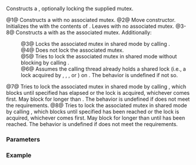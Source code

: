 {{cpp/thread/shared_lock/title|shared_lock}}
{{cpp/thread/shared_lock/navbar}}
{{dcl begin}}
{{dcl|num=1|since=c++14|
shared_lock() noexcept;
}}
{{dcl|num=2|since=c++14|
shared_lock( shared_lock&amp;&amp; other ) noexcept;
}}
{{dcl|num=3|since=c++14|
explicit shared_lock( mutex_type&amp; m );
}}
{{dcl|num=4|since=c++14|
shared_lock( mutex_type&amp; m, std::defer_lock_t t ) noexcept;
}}
{{dcl|num=5|since=c++14|
shared_lock( mutex_type&amp; m, std::try_to_lock_t t );
}}
{{dcl|num=6|since=c++14|
shared_lock( mutex_type&amp; m, std::adopt_lock_t t );
}}
{{dcl|num=7|since=c++14|
template&lt; class Rep, class Period &gt;
shared_lock( mutex_type&amp; m, 
             const std::chrono::duration&lt;Rep,Period&gt;&amp; timeout_duration );
}}
{{dcl|num=8|since=c++14|1=
template&lt; class Clock, class Duration &gt;
shared_lock( mutex_type&amp; m, 
             const std::chrono::time_point&lt;Clock,Duration&gt;&amp; timeout_time );
}}
{{dcl end}}

Constructs a {{tt|shared_lock}}, optionally locking the supplied mutex.

@1@ Constructs a {{tt|shared_lock}} with no associated mutex.
@2@ Move constructor. Initializes the {{tt|shared_lock}} with the contents of {{c|other}}. Leaves {{c|other}} with no associated mutex.
@3-8@ Constructs a {{tt|shared_lock}} with {{c|m}} as the associated mutex. Additionally:
:@3@ Locks the associated mutex in shared mode by calling {{c|m.lock_shared()}}.
:@4@ Does not lock the associated mutex.
:@5@ Tries to lock the associated mutex in shared mode without blocking by calling {{c|m.try_lock_shared()}}.
:@6@ Assumes the calling thread already holds a shared lock (i.e., a lock acquired by {{tt|lock_shared}}, {{tt|try_lock_shared}}, {{tt|try_lock_shared_for}}, or {{tt|try_lock_shared_until}}) on {{c|m}}. The behavior is undefined if not so.
@7@ Tries to lock the associated mutex in shared mode by calling {{c|m.try_lock_shared_for(timeout_duration)}}, which blocks until specified {{c|timeout_duration}} has elapsed or the lock is acquired, whichever comes first. May block for longer than {{c|timeout_duration}}. The behavior is undefined if {{tt|Mutex}} does not meet the {{named req|SharedTimedLockable}} requirements.
@8@ Tries to lock the associated mutex in shared mode by calling {{c|m.try_lock_shared_until(timeout_time)}}, which blocks until specified {{c|timeout_time}} has been reached or the lock is acquired, whichever comes first. May block for longer than until {{c|timeout_time}} has been reached. The behavior is undefined if {{tt|Mutex}} does not meet the {{named req|SharedTimedLockable}} requirements.

===Parameters===
{{par begin}}
{{par|other|another {{tt|shared_lock}} to initialize the state with}}
{{par|m|mutex to associate with the lock and optionally acquire ownership of}}
{{par|t|tag parameter used to select constructors with different locking strategies}}
{{par|timeout_duration|maximum duration to block for}}
{{par|timeout_time|maximum time point to block until}}
{{par end}}

===Example===
{{example
|code=
#include &lt;chrono&gt;
#include &lt;iostream&gt;
#include &lt;shared_mutex&gt;
#include &lt;syncstream&gt;
#include &lt;thread&gt;

std::shared_timed_mutex m;
int i = 10;

void read_shared_var(int id)
{
     // both the threads get access to the integer i
     std::shared_lock&lt;std::shared_timed_mutex&gt; slk(m);
     const int ii = i; // reads global i

     std::osyncstream(std::cout) &lt;&lt; '#' &lt;&lt; id &lt;&lt; " read i as " &lt;&lt; ii &lt;&lt; "...\n";
     std::this_thread::sleep_for(std::chrono::milliseconds(10));
     std::osyncstream(std::cout) &lt;&lt; '#' &lt;&lt; id &lt;&lt; " woke up..." &lt;&lt; std::endl;
}

int main()
{
     std::thread r1{read_shared_var, 1};
     std::thread r2{read_shared_var, 2};

     r1.join();
     r2.join();
}
|p=true
|output=
#2 read i as 10...
#1 read i as 10...
#2 woke up...
#1 woke up...
}}

{{langlinks|de|es|fr|it|ja|pt|ru|zh}}